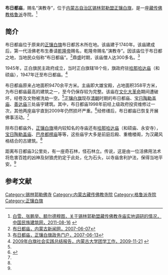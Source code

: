 {{Infobox Tibetan Buddhist monastery
|name =布日都庙
|image = 
|image size = 250px
|alt = 
|caption = 
|t=
|w=
|to = 
|ipa={{IPA|}}
|z=
|thdl=
|e=
|tc=布日都廟
|s=布日都庙
|p=
|m=
|k=
|pushpin_map = 
|latd =  | latm =  | lats =  | latNS = 
|longd=  | longm= | longs =| longEW = 
|iso_region = 
|map_caption = 
|mapsize = 
|location_country = 中国
|location = {{CHN}}[[内蒙古自治区|内蒙古自治区]][[锡林郭勒盟|锡林郭勒盟]][[正镶白旗|正镶白旗]]
|coordinates_display =
|founded_by = 
|date_founded =
|date_renovated =
|sect = [[格鲁派|格鲁派]]
|mather =
|children =
|dedicated_to = 
|tulku =
|head_lama = 
|head_mgh =
|no._of_monks = 
|architecture = 
|festivals =
|footnotes = 
}}
{{文物保护单位
| 级别 = 省级
| 省区市 = 内蒙古自治区
| 图片 = 
| 名称 = 布日都庙
| 编号 = 4-127
| 分类 = 古建筑
| 时代 = 清
| 所在 = [[锡林郭勒盟|锡林郭勒盟]][[正镶白旗|正镶白旗]]
| 登录 =2006年9月4日
| Cat = 
}}

'''布日都庙'''，赐名“演教寺”，位于[[内蒙古自治区|内蒙古自治区]][[锡林郭勒盟|锡林郭勒盟]][[正镶白旗|正镶白旗]]，是一座[[藏传佛教|藏传佛教]][[格鲁派|格鲁派]]寺院。<ref name=minzujianzhu>[http://www.naic.org.cn/chs/article.php?id=2394 白雪、张鹏举、额尔德穆图，关于锡林郭勒盟藏传佛教寺庙实地调研的情况，中国民族建筑网，2011-08-16] {{webarchive|url=https://web.archive.org/web/20111205152118/http://www.naic.org.cn/chs/article.php?id=2394 |date=2011-12-05 }}</ref>

==简介==
布日都庙位于原来的[[正镶白旗|正镶白旗]]布日都苏木所在地。该庙建于1740年。该庙建成后，第一代活佛老布生奏请[[乾隆帝|乾隆帝]]赐名，乾隆帝赐名“演教寺”。因该庙位于布日都之地，当地民众俗称“布日都庙”。<ref name=nmgxww>[http://news.nmgnews.com.cn/xlglm/article/20070607/145097_1.html 布日都庙，内蒙古新闻网，2007-06-07]{{dead link|date=2017年12月 |bot=InternetArchiveBot |fix-attempted=yes }}</ref>鼎盛时期，该庙僧人达300多名。<ref name=brdm>[http://www.zxbq.gov.cn/mxlyz_1/lyjd/200706/t20070613_18549.html 布日都庙，正镶白旗政务门户，2007-06-13]{{dead link|date=2018年2月 |bot=InternetArchiveBot |fix-attempted=yes }}</ref>

1945年，正白旗民主政府成立，当时正白旗辖18个佐，旗政府驻[[哈那哈达庙|哈那哈达庙]]（和硕庙），1947年迁至布日都庙。<ref>[http://www.flagnet.net/html/test/shehui/2009/1121/1381.html 2009年白旗社会实践总结报告，内蒙古大学团学工作，2009-11-21] {{webarchive|url=https://archive.is/20130720164423/http://www.flagnet.net/html/test/shehui/2009/1121/1381.html |date=2013-07-20 }}</ref>

布日都庙原来占地面积9470余平方米。主庙即大雄宝殿，占地面积358平方米，为布日都庙最高的建筑之一，至今仍保存较为完整。该庙在[[文化大革命|文化大革命]]期间遭破坏，经卷及文物被洗劫一空。<ref name=nmgxww/>[[正镶白旗|正镶白旗]]现存[[清朝|清朝]]时期的布日都庙、[[宝日陶勒盖庙|宝日陶勒盖庙]]、[[善达庙|善达庙]]三处庙宇建筑。其中，布日都庙1998年前经上级政府投资维修过一次，其他两座庙宇直到2009年仍然损坏严重。<ref>{{Cite web |url=http://www.nmgzxbq.gov.cn/New/news_view.asp?newsid=51 |title=正镶白旗文物古迹状况，内蒙古正镶白旗外宣网，2009-6-16 |access-date=2013-07-20 |archive-url=https://archive.is/20130720152104/http://www.nmgzxbq.gov.cn/New/news_view.asp?newsid=51 |archive-date=2013-07-20 |dead-url=yes }}</ref>经修缮后，布日都庙已恢复开展佛事活动。<ref name=brdm/>

除布日都庙外，[[正镶白旗|正镶白旗]]境内较知名的寺庙还有[[哈那哈达庙|哈那哈达庙]]（和硕庙、永安寺），[[宝日陶勒盖庙|宝日陶勒盖庙]]、[[巴彦都楞庙|巴彦都楞庙]]等等，这些庙宇大多是前庭后殿、重檐楼阁，为汉藏风格结合的古建筑。<ref name=nmgxww/>

距离布日都庙3公里处，有一座奇石林，怪石林立。传说，这是由一位活佛用法术将危害百姓的凶神及豺狼虎豹定于此处，化为石头，以寺庙舍利护法，保得当地平安。<ref name=brdm/>

==参考文献==
{{reflist}}

[[Category:锡林郭勒佛寺|Category:锡林郭勒佛寺]] 
[[Category:内蒙古藏传佛教寺院|Category:内蒙古藏传佛教寺院]]
[[Category:格鲁派寺院|Category:格鲁派寺院]]
[[Category:正镶白旗|Category:正镶白旗]]